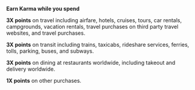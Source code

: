 **Earn Karma while you spend**

**3X points** on travel including airfare, hotels, cruises, tours, car rentals, campgrounds, vacation rentals, travel purchases on third party travel websites, and travel purchases.

**3X points** on transit including trains, taxicabs, rideshare services, ferries, tolls, parking, buses, and subways.

**3X points** on dining at restaurants worldwide, including takeout and delivery worldwide.

**1X points** on other purchases.
